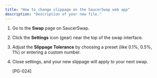 ```yaml
---
title: "How to change slippage on the SaucerSwap web app"
description: "Description of your new file."
---
```


1. Go to the **Swap** page on SaucerSwap.
2. Click the **Settings** icon (gear) near the top of the swap interface.
3. Adjust the **Slippage Tolerance** by choosing a preset (like 0.1%, 0.5%, 1%) or entering a custom number.
4. Close settings, and your new slippage will apply to your next swap.

   [PG-024]